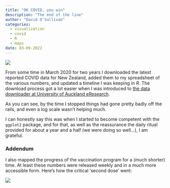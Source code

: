 ```yaml
---
title: "OK COVID, you win"
description: "The end of the line"
author: "David O'Sullivan"
categories:
  - visualization
  - covid
  - R
  - maps
date: 03-09-2022
---
```


![](final-time-series.png)

From some time in March 2020 for two years I downloaded the latest reported COVID data for New Zealand, added them to my spreadsheet of the various numbers, and updated a timeline I was keeping in _R_. The download process got a lot easier when I was introduced to [the data downloader at University of Auckland eResearch](https://github.com/UoA-eResearch/nz-covid19-data-auto/){target="_blank"}.

As you can see, by the time I stopped things had gone pretty badly off the rails, and even a log scale wasn't helping much.

I can honestly say this was when I started to become competent with the `ggplot2` package, and for that, as well as the reassurance the daily ritual provided for about a year and a half (we were doing so well...), I am grateful.

### Addendum
I also mapped the progress of the vaccination program for a (much shorter) time. At least these numbers were released weekly and in a much more accessible form. Here's how the critical 'second dose' went: 

![](time-series-2nd-dose.png)